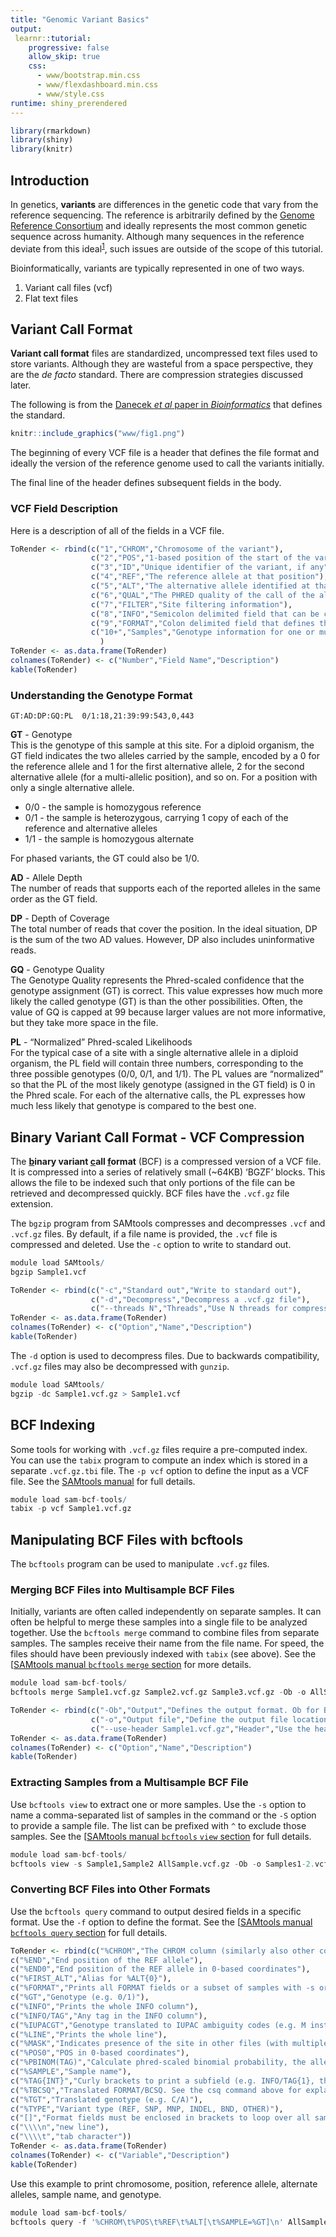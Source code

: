 ```yaml
---
title: "Genomic Variant Basics"
output: 
 learnr::tutorial:
    progressive: false
    allow_skip: true
    css:
      - www/bootstrap.min.css
      - www/flexdashboard.min.css
      - www/style.css
runtime: shiny_prerendered
---
```


```r
library(rmarkdown)
library(shiny)
library(knitr)
```

## Introduction

In genetics, __variants__ are differences in the genetic code that vary from the reference sequencing. The reference is arbitrarily defined by the [Genome Reference Consortium](https://www.ncbi.nlm.nih.gov/grc) and ideally represents the most common genetic sequence across humanity. Although many sequences in the reference deviate from this ideal^[1](https://www.ncbi.nlm.nih.gov/pmc/articles/pmid/26670213/)^, such issues are outside of the scope of this tutorial. 

Bioinformatically, variants are typically represented in one of two ways.

1. Variant call files (vcf)
2. Flat text files

## Variant Call Format
__Variant call format__ files are standardized, uncompressed text files used to store variants. Although they are wasteful from a space perspective, they are the _de facto_ standard. There are compression strategies discussed later.

The following is from the [Danecek _et al_ paper in _Bioinformatics_](https://www.ncbi.nlm.nih.gov/pmc/articles/pmid/21653522/) that defines the standard.

```r
knitr::include_graphics("www/fig1.png")
```

The beginning of every VCF file is a header that defines the file format and ideally the version of the reference genome used to call the variants initially. 

The final line of the header defines subsequent fields in the body.

### VCF Field Description
Here is a description of all of the fields in a VCF file.
```r
ToRender <- rbind(c("1","CHROM","Chromosome of the variant"),
                  c("2","POS","1-based position of the start of the variant"),
                  c("3","ID","Unique identifier of the variant, if any"),
                  c("4","REF","The reference allele at that position"),
                  c("5","ALT","The alternative allele identified at that position in the subject"),
                  c("6","QUAL","The PHRED quality of the call of the allele"),
                  c("7","FILTER","Site filtering information"),
                  c("8","INFO","Semicolon delimited field that can be customized to the user's needs"),
                  c("9","FORMAT","Colon delimited field that defines the information contained within each subsequent genotype column"),
                  c("10+","Samples","Genotype information for one or multiple samples in the format defined in FORMAT")
                    )
ToRender <- as.data.frame(ToRender)
colnames(ToRender) <- c("Number","Field Name","Description")
kable(ToRender)
```

### Understanding the Genotype Format
```
GT:AD:DP:GQ:PL  0/1:18,21:39:99:543,0,443
```
**GT** - Genotype<br>
This is the genotype of this sample at this site. For a diploid organism, the GT field indicates the two alleles carried by the sample, encoded by a 0 for the reference allele and 1 for the first alternative allele, 2 for the second alternative allele  (for a multi-allelic position), and so on. For a position with only a single alternative allele. 

* 0/0 - the sample is homozygous reference
* 0/1 - the sample is heterozygous, carrying 1 copy of each of the reference and alternative alleles
* 1/1 - the sample is homozygous alternate

For phased variants, the GT could also be 1/0.

**AD** - Allele Depth <br>
The number of reads that supports each of the reported alleles in the same order as the GT field. 

**DP** - Depth of Coverage<br>
The total number of reads that cover the position. In the ideal situation, DP is the sum of the two AD values. However, DP also includes uninformative reads. 

**GQ** - Genotype Quality<br>
The Genotype Quality represents the Phred-scaled confidence that the genotype assignment (GT) is correct. This value expresses how much more likely the called genotype (GT) is than the other possibilities. Often, the value of GQ is capped at 99 because larger values are not more informative, but they take more space in the file.

**PL** - "Normalized" Phred-scaled Likelihoods <br>
For the typical case of a site with a single alternative allele in a diploid organism, the PL field will contain three numbers, corresponding to the three possible genotypes (0/0, 0/1, and 1/1). The PL values are "normalized" so that the PL of the most likely genotype (assigned in the GT field) is 0 in the Phred scale. For each of the alternative calls, the PL expresses how much less likely that genotype is compared to the best one.

## Binary Variant Call Format - VCF Compression
The __<u>b</u>inary variant <u>c</u>all <u>f</u>ormat__ (BCF) is a compressed version of a VCF file. It is compressed into a series of relatively small (~64KB) 'BGZF' blocks. This allows the file to be indexed such that only portions of the file can be retrieved and decompressed quickly. BCF files have the `.vcf.gz` file extension.

The `bgzip` program from SAMtools compresses and decompresses `.vcf` and `.vcf.gz` files. By default, if a file name is provided, the `.vcf` file is compressed and deleted. Use the `-c` option to write to standard out. 

```r
module load SAMtools/
bgzip Sample1.vcf
```

```r
ToRender <- rbind(c("-c","Standard out","Write to standard out"),
                  c("-d","Decompress","Decompress a .vcf.gz file"),
                  c("--threads N","Threads","Use N threads for compression (faster)"))
ToRender <- as.data.frame(ToRender)
colnames(ToRender) <- c("Option","Name","Description")
kable(ToRender)
```

The `-d` option is used to decompress files. Due to backwards compatibility, `.vcf.gz` files may also be decompressed with `gunzip`.

```r
module load SAMtools/
bgzip -dc Sample1.vcf.gz > Sample1.vcf
```

## BCF Indexing
Some tools for working with `.vcf.gz` files require a pre-computed index. You can use the `tabix` program to compute an index which is stored in a separate `.vcf.gz.tbi` file. The `-p vcf` option to define the input as a VCF file. See the [SAMtools manual](http://www.htslib.org/doc/tabix.html) for full details.

```r
module load sam-bcf-tools/
tabix -p vcf Sample1.vcf.gz
```

## Manipulating BCF Files with bcftools
The `bcftools` program can be used to manipulate `.vcf.gz` files. 

### Merging BCF Files into Multisample BCF Files
Initially, variants are often called independently on separate samples. It can often be helpful to merge these samples into a single file to be analyzed together. Use the `bcftools merge` command to combine files from separate samples. The samples receive their name from the file name. For speed, the files should have been previously indexed with `tabix` (see above). See the [[SAMtools manual `bcftools` `merge` section](http://samtools.github.io/bcftools/bcftools.html#merge) for more details. 

```r
module load sam-bcf-tools/
bcftools merge Sample1.vcf.gz Sample2.vcf.gz Sample3.vcf.gz -Ob -o AllSample.vcf.gz
```

```r
ToRender <- rbind(c("-Ob","Output","Defines the output format. Ob for BCF, Ov for VCF"),
                  c("-o","Output file","Define the output file location. Otherwise outputs to standard out"),
                  c("--use-header Sample1.vcf.gz","Header","Use the header contained in the specified file."))
ToRender <- as.data.frame(ToRender)
colnames(ToRender) <- c("Option","Name","Description")
kable(ToRender)
```

### Extracting Samples from a Multisample BCF File
Use `bcftools view` to extract one or more samples. Use the `-s` option to name a comma-separated list of samples in the command or the `-S` option to provide a sample file. The list can be prefixed with `^` to exclude those samples. See the [[SAMtools manual `bcftools` `view` section](https://samtools.github.io/bcftools/bcftools.html#view) for full details.

```r
module load sam-bcf-tools/
bcftools view -s Sample1,Sample2 AllSample.vcf.gz -Ob -o Samples1-2.vcf.gz
```

### Converting BCF Files into Other Formats
Use the `bcftools query` command to output desired fields in a specific format. Use the `-f` option to define the format. See the [[SAMtools manual `bcftools query` section](http://samtools.github.io/bcftools/bcftools.html#query) for full details. 
```r
ToRender <- rbind(c("%CHROM","The CHROM column (similarly also other columns: POS, ID, REF, ALT, QUAL, FILTER)"),
c("%END","End position of the REF allele"),
c("%END0","End position of the REF allele in 0-based coordinates"),
c("%FIRST_ALT","Alias for %ALT{0}"),
c("%FORMAT","Prints all FORMAT fields or a subset of samples with -s or -S"),
c("%GT","Genotype (e.g. 0/1)"),
c("%INFO","Prints the whole INFO column"),
c("%INFO/TAG","Any tag in the INFO column"),
c("%IUPACGT","Genotype translated to IUPAC ambiguity codes (e.g. M instead of C/A)"),
c("%LINE","Prints the whole line"),
c("%MASK","Indicates presence of the site in other files (with multiple files)"),
c("%POS0","POS in 0-based coordinates"),
c("%PBINOM(TAG)","Calculate phred-scaled binomial probability, the allele index is determined from GT"),
c("%SAMPLE","Sample name"),
c("%TAG{INT}","Curly brackets to print a subfield (e.g. INFO/TAG{1}, the indexes are 0-based)"),
c("%TBCSQ","Translated FORMAT/BCSQ. See the csq command above for explanation and examples."),
c("%TGT","Translated genotype (e.g. C/A)"),
c("%TYPE","Variant type (REF, SNP, MNP, INDEL, BND, OTHER)"),
c("[]","Format fields must be enclosed in brackets to loop over all samples"),
c("\\\\n","new line"),
c("\\\\t","tab character"))
ToRender <- as.data.frame(ToRender)
colnames(ToRender) <- c("Variable","Description")
kable(ToRender)
```

Use this example to print chromosome, position, reference allele, alternate alleles, sample name, and genotype. 

```r
module load sam-bcf-tools/
bcftools query -f '%CHROM\t%POS\t%REF\t%ALT[\t%SAMPLE=%GT]\n' AllSample.vcf.gz -o Genotype.txt
```
